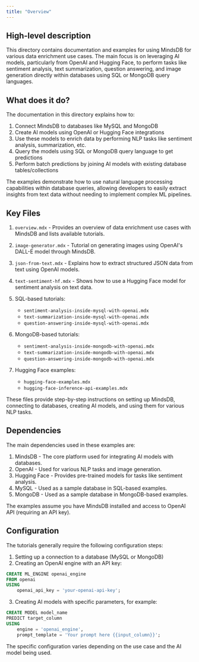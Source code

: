 ```yaml
---
title: "Overview"
---
```


## High-level description

This directory contains documentation and examples for using MindsDB for various data enrichment use cases. The main focus is on leveraging AI models, particularly from OpenAI and Hugging Face, to perform tasks like sentiment analysis, text summarization, question answering, and image generation directly within databases using SQL or MongoDB query languages.

## What does it do?

The documentation in this directory explains how to:

1. Connect MindsDB to databases like MySQL and MongoDB
2. Create AI models using OpenAI or Hugging Face integrations
3. Use these models to enrich data by performing NLP tasks like sentiment analysis, summarization, etc.
4. Query the models using SQL or MongoDB query language to get predictions
5. Perform batch predictions by joining AI models with existing database tables/collections

The examples demonstrate how to use natural language processing capabilities within database queries, allowing developers to easily extract insights from text data without needing to implement complex ML pipelines.

## Key Files

1. `overview.mdx` - Provides an overview of data enrichment use cases with MindsDB and lists available tutorials.

2. `image-generator.mdx` - Tutorial on generating images using OpenAI's DALL-E model through MindsDB.

3. `json-from-text.mdx` - Explains how to extract structured JSON data from text using OpenAI models.

4. `text-sentiment-hf.mdx` - Shows how to use a Hugging Face model for sentiment analysis on text data.

5. SQL-based tutorials:
   - `sentiment-analysis-inside-mysql-with-openai.mdx`
   - `text-summarization-inside-mysql-with-openai.mdx` 
   - `question-answering-inside-mysql-with-openai.mdx`

6. MongoDB-based tutorials:
   - `sentiment-analysis-inside-mongodb-with-openai.mdx`
   - `text-summarization-inside-mongodb-with-openai.mdx`
   - `question-answering-inside-mongodb-with-openai.mdx`

7. Hugging Face examples:
   - `hugging-face-examples.mdx`
   - `hugging-face-inference-api-examples.mdx`

These files provide step-by-step instructions on setting up MindsDB, connecting to databases, creating AI models, and using them for various NLP tasks.

## Dependencies

The main dependencies used in these examples are:

1. MindsDB - The core platform used for integrating AI models with databases.
2. OpenAI - Used for various NLP tasks and image generation.
3. Hugging Face - Provides pre-trained models for tasks like sentiment analysis.
4. MySQL - Used as a sample database in SQL-based examples.
5. MongoDB - Used as a sample database in MongoDB-based examples.

The examples assume you have MindsDB installed and access to OpenAI API (requiring an API key).

## Configuration

The tutorials generally require the following configuration steps:

1. Setting up a connection to a database (MySQL or MongoDB)
2. Creating an OpenAI engine with an API key:

```sql
CREATE ML_ENGINE openai_engine
FROM openai
USING
    openai_api_key = 'your-openai-api-key';
```

3. Creating AI models with specific parameters, for example:

```sql
CREATE MODEL model_name
PREDICT target_column
USING
    engine = 'openai_engine',
    prompt_template = 'Your prompt here {{input_column}}';
```

The specific configuration varies depending on the use case and the AI model being used.